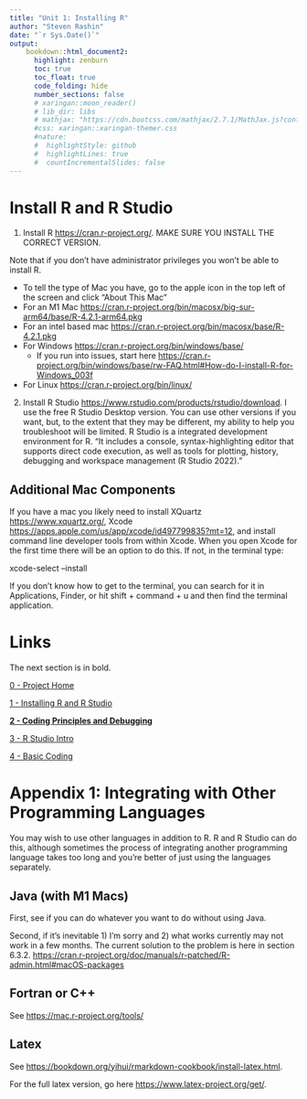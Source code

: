 ```yaml
---
title: "Unit 1: Installing R"
author: "Steven Rashin"
date: "`r Sys.Date()`"
output:
    bookdown::html_document2:
      highlight: zenburn
      toc: true
      toc_float: true
      code_folding: hide
      number_sections: false
      # xaringan::moon_reader()
      # lib_dir: libs
      # mathjax: "https://cdn.bootcss.com/mathjax/2.7.1/MathJax.js?config=TeX-AMS_HTML"
      #css: xaringan::xaringan-themer.css
      #nature:
      #  highlightStyle: github
      #  highlightLines: true
      #  countIncrementalSlides: false
---
```


# Install R and R Studio

1)  Install R <https://cran.r-project.org/>. MAKE SURE YOU INSTALL THE CORRECT VERSION.

Note that if you don't have administrator privileges you won't be able to install R.

-   To tell the type of Mac you have, go to the apple icon in the top left of the screen and click "About This Mac"
-   For an M1 Mac <https://cran.r-project.org/bin/macosx/big-sur-arm64/base/R-4.2.1-arm64.pkg>
-   For an intel based mac <https://cran.r-project.org/bin/macosx/base/R-4.2.1.pkg>
-   For Windows <https://cran.r-project.org/bin/windows/base/>
      - If you run into issues, start here <https://cran.r-project.org/bin/windows/base/rw-FAQ.html#How-do-I-install-R-for-Windows_003f>
-   For Linux <https://cran.r-project.org/bin/linux/>

2) Install R Studio <https://www.rstudio.com/products/rstudio/download>.  I use the free R Studio Desktop version.  You can use other versions if you want, but, to the extent that they may be different, my ability to help you troubleshoot will be limited.  R Studio is a integrated development environment for R. "It includes a console, syntax-highlighting editor that supports direct code execution, as well as tools for plotting, history, debugging and workspace management (R Studio 2022)."

## Additional Mac Components

If you have a mac you likely need to install XQuartz <https://www.xquartz.org/>, Xcode <https://apps.apple.com/us/app/xcode/id497799835?mt=12>, and install command line developer tools from within Xcode. When you open Xcode for the first time there will be an option to do this. If not, in the terminal type:

xcode-select --install

If you don't know how to get to the terminal, you can search for it in Applications, Finder, or hit shift + command + u and then find the terminal application.

# Links 

The next section is in bold.

[0 - Project Home](https://sdr1.github.io/R-Intro-Seminar)

[1 - Installing R and R Studio](https://sdr1.github.io/R-Intro-Seminar/1-r-intro-seminar.html)

[**2 - Coding Principles and Debugging** ](https://sdr1.github.io/R-Intro-Seminar/2-intro-to-coding-debugging.html)

[3 - R Studio Intro](https://sdr1.github.io/R-Intro-Seminar/3-intro-to-r-studio.html)

[4 - Basic Coding](https://sdr1.github.io/R-Intro-Seminar/4-basic-coding.html)


# Appendix 1: Integrating with Other Programming Languages

You may wish to use other languages in addition to R. R and R Studio can do this, although sometimes the process of integrating another programming language takes too long and you're better of just using the languages separately.

## Java (with M1 Macs)

First, see if you can do whatever you want to do without using Java.

Second, if it's inevitable 1) I'm sorry and 2) what works currently may not work in a few months. The current solution to the problem is here in section 6.3.2. <https://cran.r-project.org/doc/manuals/r-patched/R-admin.html#macOS-packages>

## Fortran or C++

See <https://mac.r-project.org/tools/>

## Latex

See <https://bookdown.org/yihui/rmarkdown-cookbook/install-latex.html>.

For the full latex version, go here <https://www.latex-project.org/get/>.